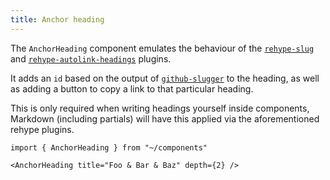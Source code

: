 ```yaml
---
title: Anchor heading
---
```


The `AnchorHeading` component emulates the behaviour of the [`rehype-slug`](https://github.com/rehypejs/rehype-slug) and [`rehype-autolink-headings`](https://github.com/rehypejs/rehype-autolink-headings) plugins.

It adds an `id` based on the output of [`github-slugger`](https://github.com/Flet/github-slugger/) to the heading, as well as adding a button to copy a link to that particular heading.

This is only required when writing headings yourself inside components, Markdown (including partials) will have this applied via the aforementioned rehype plugins.

```mdx live
import { AnchorHeading } from "~/components"

<AnchorHeading title="Foo & Bar & Baz" depth={2} />
```